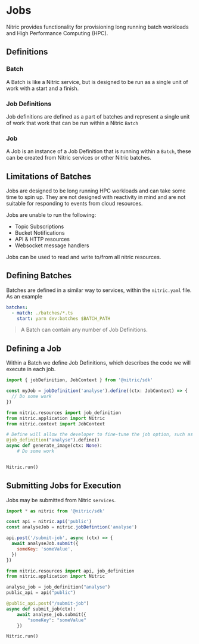
# Jobs

Nitric provides functionality for provisioning long running batch workloads and High Performance Computing (HPC).

## Definitions

### Batch

A Batch is like a Nitric service, but is designed to be run as a single unit of work with a start and a finish.

### Job Definitions

Job definitions are defined as a part of batches and represent a single unit of work that work that can be run within a Nitric `Batch`

### Job

A Job is an instance of a Job Definition that is running within a `Batch`, these can be created from Nitric services or other Nitric batches.

## Limitations of Batches

Jobs are designed to be long running HPC workloads and can take some time to spin up. They are not designed with reactivity in mind and are not suitable for responding to events from cloud resources.

Jobs are unable to run the following:

- Topic Subscriptions
- Bucket Notifications
- API & HTTP resources
- Websocket message handlers

Jobs can be used to read and write to/from all nitric resources.

## Defining Batches

Batches are defined in a similar way to services, within the `nitric.yaml` file. As an example

```yaml
batches:
  - match: ./batches/*.ts
    start: yarn dev:batches $BATCH_PATH
```

> A Batch can contain any number of Job Definitions.

## Defining a Job

Within a Batch we define Job Definitions, which describes the code we will execute in each job.

<CodeGroup>

```typescript
import { jobDefinition, JobContext } from '@nitric/sdk'

const myJob = jobDefinition('analyse').define((ctx: JobContext) => {
  // Do some work
})
```

```python
from nitric.resources import job_definition
from nitric.application import Nitric
from nitric.context import JobContext

# Define will allow the developer to fine-tune the job option, such as adding resource dependencies (e.g. CPU, Memory, GPUs) etc.
@job_definition("analyse").define()
async def generate_image(ctx: None):
    # Do some work


Nitric.run()
```

</CodeGroup>

## Submitting Jobs for Execution

Jobs may be submitted from Nitric `services`.

<CodeGroup>

```javascript
import * as nitric from '@nitric/sdk'

const api = nitric.api('public')
const analyseJob = nitric.jobDefintion('analyse')

api.post('/submit-job', async (ctx) => {
  await analyseJob.submit({
    someKey: 'someValue',
  })
})
```

```python
from nitric.resources import api, job_definition
from nitric.application import Nitric

analyse_job = job_definition("analyse")
public_api = api("public")

@public_api.post("/submit-job")
async def submit_job(ctx):
    await analyse_job.submit({
        "someKey": "someValue"
    })

Nitric.run()
```

</CodeGroup>